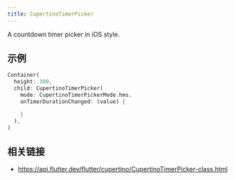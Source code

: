 ```yaml
---
title: CupertinoTimerPicker
---
```


A countdown timer picker in iOS style.

## 示例

```dart liveslice=CupertinoTimerPicker
Container(
  height: 300,
  child: CupertinoTimerPicker(
    mode: CupertinoTimerPickerMode.hms,
    onTimerDurationChanged: (value) {

    }
  ),
)
```

## 相关链接

- https://api.flutter.dev/flutter/cupertino/CupertinoTimerPicker-class.html
